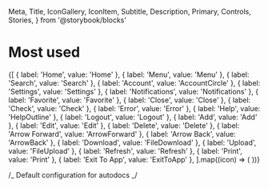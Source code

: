   Meta,
  Title,
  IconGallery,
  IconItem,
  Subtitle,
  Description,
  Primary,
  Controls,
  Stories,
} from '@storybook/blocks'


<Meta of={IconStories} />

# Most used

<IconGallery>
  {[
    { label: 'Home', value: 'Home' },
    { label: 'Menu', value: 'Menu' },
    { label: 'Search', value: 'Search' },
    { label: 'Account', value: 'AccountCircle' },
    { label: 'Settings', value: 'Settings' },
    { label: 'Notifications', value: 'Notifications' },
    { label: 'Favorite', value: 'Favorite' },
    { label: 'Close', value: 'Close' },
    { label: 'Check', value: 'Check' },
    { label: 'Error', value: 'Error' },
    { label: 'Help', value: 'HelpOutline' },
    { label: 'Logout', value: 'Logout' },
    { label: 'Add', value: 'Add' },
    { label: 'Edit', value: 'Edit' },
    { label: 'Delete', value: 'Delete' },
    { label: 'Arrow Forward', value: 'ArrowForward' },
    { label: 'Arrow Back', value: 'ArrowBack' },
    { label: 'Download', value: 'FileDownload' },
    { label: 'Upload', value: 'FileUpload' },
    { label: 'Refresh', value: 'Refresh' },
    { label: 'Print', value: 'Print' },
    { label: 'Exit To App', value: 'ExitToApp' },
  ].map((icon) => (
    <IconItem name={icon.label} key={icon.label}>
      <IconExample iconName={icon.value} />
    </IconItem>
  ))}
</IconGallery>

/_ Default configuration for autodocs _/

<Title />
<Subtitle />
<Description />
<Primary />
<Controls />
<Stories />
